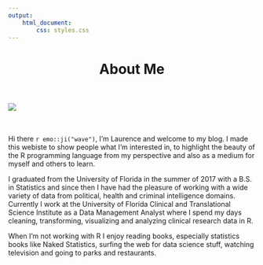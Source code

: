 ```yaml
---
output: 
    html_document:
        css: styles.css
---
```


<center> <h1>About Me</h1> </center>

<div class = "row">
  
<div class = "col-md-3">
<br><br> ![](images/headshot.jpg)
</div>
  
<div class = "col-md-9">
<div class = "blue">
<br><br>
Hi there `r emo::ji("wave")`, I'm Laurence and welcome to my blog. I made this webiste to show people what I'm interested in, to highlight the beauty of the R programming language from my perspective and also as a medium for myself and others to learn.  

I graduated from the University of Florida in the summer of 2017 with a B.S. in Statistics and since then I have had the pleasure of working with a wide variety of data from political, health and criminal intelligence domains. Currently I work at the University of Florida Clinical and Translational Science Institute as a Data Management Analyst where I spend my days cleaning, transforming, visualizing and analyzing clinical research data in R. 

When I'm not working with R I enjoy reading books, especially statistics books like Naked Statistics, surfing the web for data science stuff, watching television and going to parks and restaurants.

</div>
  
</div>